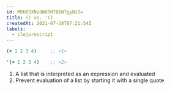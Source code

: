 ```yaml
---
id: MDU6SXNzdWU5NTQ1NTgyNzI=
title: () vs. '()
createdAt: 2021-07-28T07:21:54Z
labels:
  - clojurescript
---
```


```cljs
(+ 1 2 3 4)     ;; <1>

'(+ 1 2 3 4)    ;; <2>
```
1. A list that is interpreted as an expression and evaluated
1. Prevent evaluation of a list by starting it with a single quote

